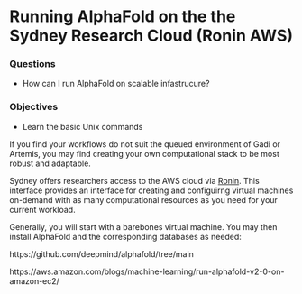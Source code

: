 # Running AlphaFold on the the Sydney Research Cloud (Ronin AWS)


<div class="questions">

### Questions

- How can I run AlphaFold on scalable infastrucure?
</div>

<div class="objectives">
  
### Objectives

- Learn the basic Unix commands

</div>

If you find your workflows do not suit the queued environment of Gadi or Artemis, you may find creating your own computational stack to be most robust and adaptable.

Sydney offers researchers access to the AWS cloud via [Ronin](https://sydneyuni.atlassian.net/wiki/spaces/RC/pages/1108967637/RONIN+Research+Cloud). This interface provides an interface for creating and configuirng virtual machines on-demand with as many computational resources as you need for your current workload. 

Generally, you will start with a barebones virtual machine. You may then install AlphaFold and the corresponding databases as needed:

https://github.com/deepmind/alphafold/tree/main


https://aws.amazon.com/blogs/machine-learning/run-alphafold-v2-0-on-amazon-ec2/
